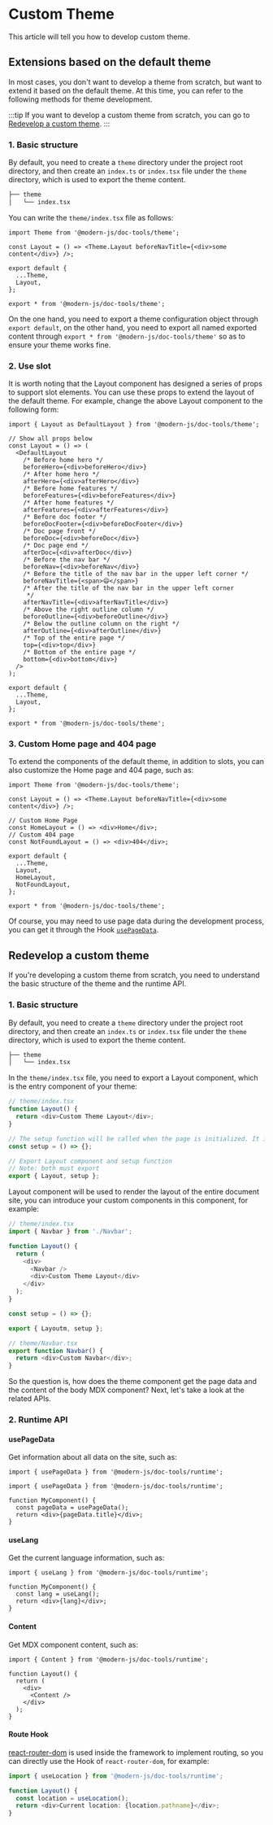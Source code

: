 # Custom Theme

This article will tell you how to develop custom theme.

## Extensions based on the default theme

In most cases, you don't want to develop a theme from scratch, but want to extend it based on the default theme. At this time, you can refer to the following methods for theme development.

:::tip
If you want to develop a custom theme from scratch, you can go to [Redevelop a custom theme](/guide/advanced/custom-theme#redevelop-a-custom-theme).
:::

### 1. Basic structure

By default, you need to create a `theme` directory under the project root directory, and then create an `index.ts` or `index.tsx` file under the `theme` directory, which is used to export the theme content.

```bash
├── theme
│   └── index.tsx
```

You can write the `theme/index.tsx` file as follows:

```tsx title="theme/index.tsx"
import Theme from '@modern-js/doc-tools/theme';

const Layout = () => <Theme.Layout beforeNavTitle={<div>some content</div>} />;

export default {
  ...Theme,
  Layout,
};

export * from '@modern-js/doc-tools/theme';
```

On the one hand, you need to export a theme configuration object through `export default`, on the other hand, you need to export all named exported content through `export * from '@modern-js/doc-tools/theme'` so as to ensure your theme works fine.

### 2. Use slot

It is worth noting that the Layout component has designed a series of props to support slot elements. You can use these props to extend the layout of the default theme. For example, change the above Layout component to the following form:

```tsx
import { Layout as DefaultLayout } from '@modern-js/doc-tools/theme';

// Show all props below
const Layout = () => (
  <DefaultLayout
    /* Before home hero */
    beforeHero={<div>beforeHero</div>}
    /* After home hero */
    afterHero={<div>afterHero</div>}
    /* Before home features */
    beforeFeatures={<div>beforeFeatures</div>}
    /* After home features */
    afterFeatures={<div>afterFeatures</div>}
    /* Before doc footer */
    beforeDocFooter={<div>beforeDocFooter</div>}
    /* Doc page front */
    beforeDoc={<div>beforeDoc</div>}
    /* Doc page end */
    afterDoc={<div>afterDoc</div>}
    /* Before the nav bar */
    beforeNav={<div>beforeNav</div>}
    /* Before the title of the nav bar in the upper left corner */
    beforeNavTitle={<span>😄</span>}
    /* After the title of the nav bar in the upper left corner
     */
    afterNavTitle={<div>afterNavTitle</div>}
    /* Above the right outline column */
    beforeOutline={<div>beforeOutline</div>}
    /* Below the outline column on the right */
    afterOutline={<div>afterOutline</div>}
    /* Top of the entire page */
    top={<div>top</div>}
    /* Bottom of the entire page */
    bottom={<div>bottom</div>}
  />
);

export default {
  ...Theme,
  Layout,
};

export * from '@modern-js/doc-tools/theme';
```

### 3. Custom Home page and 404 page

To extend the components of the default theme, in addition to slots, you can also customize the Home page and 404 page, such as:

```tsx title="theme/index.tsx"
import Theme from '@modern-js/doc-tools/theme';

const Layout = () => <Theme.Layout beforeNavTitle={<div>some content</div>} />;

// Custom Home Page
const HomeLayout = () => <div>Home</div>;
// Custom 404 page
const NotFoundLayout = () => <div>404</div>;

export default {
  ...Theme,
  Layout,
  HomeLayout,
  NotFoundLayout,
};

export * from '@modern-js/doc-tools/theme';
```

Of course, you may need to use page data during the development process, you can get it through the Hook [`usePageData`](/api/api-runtime#usepagedata).

## Redevelop a custom theme

If you're developing a custom theme from scratch, you need to understand the basic structure of the theme and the runtime API.

### 1. Basic structure

By default, you need to create a `theme` directory under the project root directory, and then create an `index.ts` or `index.tsx` file under the `theme` directory, which is used to export the theme content.

```bash
├── theme
│   └── index.tsx
```

In the `theme/index.tsx` file, you need to export a Layout component, which is the entry component of your theme:

```ts
// theme/index.tsx
function Layout() {
  return <div>Custom Theme Layout</div>;
}

// The setup function will be called when the page is initialized. It is generally used to monitor global events, and it can be an empty function
const setup = () => {};

// Export Layout component and setup function
// Note: both must export
export { Layout, setup };
```

Layout component will be used to render the layout of the entire document site, you can introduce your custom components in this component, for example:

```ts
// theme/index.tsx
import { Navbar } from './Navbar';

function Layout() {
  return (
    <div>
      <Navbar />
      <div>Custom Theme Layout</div>
    </div>
  );
}

const setup = () => {};

export { Layoutm, setup };

// theme/Navbar.tsx
export function Navbar() {
  return <div>Custom Navbar</div>;
}
```

So the question is, how does the theme component get the page data and the content of the body MDX component? Next, let's take a look at the related APIs.

### 2. Runtime API

#### usePageData

Get information about all data on the site, such as:

```tsx
import { usePageData } from '@modern-js/doc-tools/runtime';

import { usePageData } from '@modern-js/doc-tools/runtime';

function MyComponent() {
  const pageData = usePageData();
  return <div>{pageData.title}</div>;
}
```

#### useLang

Get the current language information, such as:

```tsx
import { useLang } from '@modern-js/doc-tools/runtime';

function MyComponent() {
  const lang = useLang();
  return <div>{lang}</div>;
}
```

#### Content

Get MDX component content, such as:

```tsx
import { Content } from '@modern-js/doc-tools/runtime';

function Layout() {
  return (
    <div>
      <Content />
    </div>
  );
}
```

#### Route Hook

[react-router-dom](https://reactrouter.com/) is used inside the framework to implement routing, so you can directly use the Hook of `react-router-dom`, for example:

```ts
import { useLocation } from '@modern-js/doc-tools/runtime';

function Layout() {
  const location = useLocation();
  return <div>Current location: {location.pathname}</div>;
}
```
